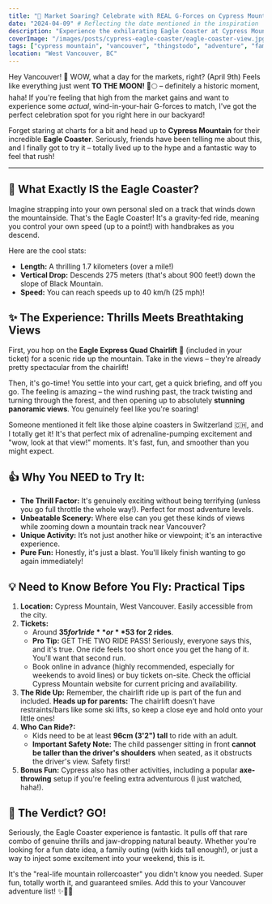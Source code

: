 ```yaml
---
title: "🚀 Market Soaring? Celebrate with REAL G-Forces on Cypress Mountain's Eagle Coaster!"
date: "2024-04-09" # Reflecting the date mentioned in the inspiration
description: "Experience the exhilarating Eagle Coaster at Cypress Mountain! A 1.7km gravity-fed mountain coaster ride offering thrilling speeds and stunning views near Vancouver. Tips, pricing, and what to expect."
coverImage: "/images/posts/cypress-eagle-coaster/eagle-coaster-view.jpg" # Placeholder image path
tags: ["cypress mountain", "vancouver", "thingstodo", "adventure", "familyfun", "coaster", "west vancouver", "scenic view", "outdoor", "thrill ride"]
location: "West Vancouver, BC"
---
```


Hey Vancouver! 👋 WOW, what a day for the markets, right? (April 9th) Feels like everything just went **TO THE MOON!** 🚀🌕 – definitely a historic moment, haha! If you're feeling that high from the market gains and want to experience some *actual*, wind-in-your-hair G-forces to match, I've got the perfect celebration spot for you right here in our backyard!

Forget staring at charts for a bit and head up to **Cypress Mountain** for their incredible **Eagle Coaster**. Seriously, friends have been telling me about this, and I finally got to try it – totally lived up to the hype and a fantastic way to feel that rush!

---

## 🦅 What Exactly IS the Eagle Coaster?

Imagine strapping into your own personal sled on a track that winds down the mountainside. That's the Eagle Coaster! It's a gravity-fed ride, meaning you control your own speed (up to a point!) with handbrakes as you descend.

Here are the cool stats:
*   **Length:** A thrilling 1.7 kilometers (over a mile!)
*   **Vertical Drop:** Descends 275 meters (that's about 900 feet!) down the slope of Black Mountain.
*   **Speed:** You can reach speeds up to 40 km/h (25 mph)!

## ✨ The Experience: Thrills Meets Breathtaking Views

First, you hop on the **Eagle Express Quad Chairlift** 🚠 (included in your ticket) for a scenic ride up the mountain. Take in the views – they're already pretty spectacular from the chairlift!

Then, it's go-time! You settle into your cart, get a quick briefing, and off you go. The feeling is amazing – the wind rushing past, the track twisting and turning through the forest, and then opening up to absolutely **stunning panoramic views**. You genuinely feel like you're soaring!

Someone mentioned it felt like those alpine coasters in Switzerland 🇨🇭, and I totally get it! It's that perfect mix of adrenaline-pumping excitement and "wow, look at that view!" moments. It's fast, fun, and smoother than you might expect.

## 👍 Why You NEED to Try It:

*   **The Thrill Factor:** It's genuinely exciting without being terrifying (unless you go full throttle the whole way!). Perfect for most adventure levels.
*   **Unbeatable Scenery:** Where else can you get these kinds of views while zooming down a mountain track near Vancouver?
*   **Unique Activity:** It’s not just another hike or viewpoint; it's an interactive experience.
*   **Pure Fun:** Honestly, it's just a blast. You'll likely finish wanting to go again immediately!

## 💡 Need to Know Before You Fly: Practical Tips

1.  **Location:** Cypress Mountain, West Vancouver. Easily accessible from the city.
2.  **Tickets:**
    *   Around **$35 for 1 ride** or **$53 for 2 rides**.
    *   **Pro Tip:** GET THE TWO RIDE PASS! Seriously, everyone says this, and it's true. One ride feels too short once you get the hang of it. You'll want that second run.
    *   Book online in advance (highly recommended, especially for weekends to avoid lines) or buy tickets on-site. Check the official Cypress Mountain website for current pricing and availability.
3.  **The Ride Up:** Remember, the chairlift ride up is part of the fun and included. **Heads up for parents:** The chairlift doesn't have restraints/bars like some ski lifts, so keep a close eye and hold onto your little ones!
4.  **Who Can Ride?:**
    *   Kids need to be at least **96cm (3'2") tall** to ride with an adult.
    *   **Important Safety Note:** The child passenger sitting in front **cannot be taller than the driver's shoulders** when seated, as it obstructs the driver's view. Safety first!
5.  **Bonus Fun:** Cypress also has other activities, including a popular **axe-throwing** setup if you're feeling extra adventurous (I just watched, haha!).

## 💯 The Verdict? GO!

Seriously, the Eagle Coaster experience is fantastic. It pulls off that rare combo of genuine thrills and jaw-dropping natural beauty. Whether you're looking for a fun date idea, a family outing (with kids tall enough!), or just a way to inject some excitement into your weekend, this is it.

It's the "real-life mountain rollercoaster" you didn't know you needed. Super fun, totally worth it, and guaranteed smiles. Add this to your Vancouver adventure list! ✨🌲💨